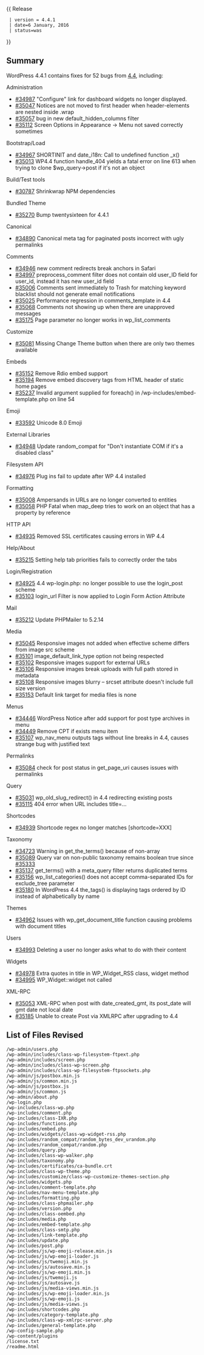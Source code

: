 {{Languages|
{{en|Version 4.4.1}}
{{ja|Version 4.4.1}}
}}
{{ Release
  | version = 4.4.1
  | date=6 January, 2016
  | status=was
}}

== Summary ==
WordPress 4.4.1 contains fixes for 52 bugs from [[Version_4.4|4.4]], including:

Administration
* [https://core.trac.wordpress.org/ticket/34987 #34987] "Configure" link for dashboard widgets no longer displayed.
* [https://core.trac.wordpress.org/ticket/35047 #35047] Notices are not moved to first header when header-elements are nested inside .wrap
* [https://core.trac.wordpress.org/ticket/35057 #35057] bug in new default_hidden_columns filter
* [https://core.trac.wordpress.org/ticket/35112 #35112] Screen Options in Appearance -> Menu not saved correctly sometimes
Bootstrap/Load
* [https://core.trac.wordpress.org/ticket/34967 #34967] SHORTINIT and date_i18n: Call to undefined function _x()
* [https://core.trac.wordpress.org/ticket/35013 #35013] WP4.4 function handle_404 yields a fatal error on line 613 when trying to clone $wp_query->post if it's not an object
Build/Test tools
* [https://core.trac.wordpress.org/ticket/30787 #30787] Shrinkwrap NPM dependencies
Bundled Theme
* [https://core.trac.wordpress.org/ticket/35270 #35270] Bump twentysixteen for 4.4.1
Canonical
* [https://core.trac.wordpress.org/ticket/34890 #34890] Canonical meta tag for paginated posts incorrect with ugly permalinks
Comments
* [https://core.trac.wordpress.org/ticket/34946 #34946] new comment redirects break anchors in Safari
* [https://core.trac.wordpress.org/ticket/34997 #34997] preprocess_comment filter does not contain old user_ID field for user_id, instead it has new user_id field
* [https://core.trac.wordpress.org/ticket/35006 #35006] Comments sent immediately to Trash for matching keyword blacklist should not generate email notifications
* [https://core.trac.wordpress.org/ticket/35025 #35025] Performance regression in comments_template in 4.4
* [https://core.trac.wordpress.org/ticket/35068 #35068] Comments not showing up when there are unapproved messages
* [https://core.trac.wordpress.org/ticket/35175 #35175] Page parameter no longer works in wp_list_comments
Customize
* [https://core.trac.wordpress.org/ticket/35081 #35081] Missing Change Theme button when there are only two themes available
Embeds
* [https://core.trac.wordpress.org/ticket/35152 #35152] Remove Rdio embed support
* [https://core.trac.wordpress.org/ticket/35194 #35194] Remove embed discovery tags from HTML header of static home pages
* [https://core.trac.wordpress.org/ticket/35237 #35237] Invalid argument supplied for foreach() in /wp-includes/embed-template.php on line 54
Emoji
* [https://core.trac.wordpress.org/ticket/33592 #33592] Unicode 8.0 Emoji
External Libraries
* [https://core.trac.wordpress.org/ticket/34948 #34948] Update random_compat for "Don't instantiate COM if it's a disabled class"
Filesystem API
* [https://core.trac.wordpress.org/ticket/34976 #34976] Plug ins fail to update after WP 4.4 installed
Formatting
* [https://core.trac.wordpress.org/ticket/35008 #35008] Ampersands in URLs are no longer converted to entities
* [https://core.trac.wordpress.org/ticket/35058 #35058] PHP Fatal when map_deep tries to work on an object that has a property by reference
HTTP API
* [https://core.trac.wordpress.org/ticket/34935 #34935] Removed SSL certificates causing errors in WP 4.4
Help/About
* [https://core.trac.wordpress.org/ticket/35215 #35215] Setting help tab priorities fails to correctly order the tabs
Login/Registration
* [https://core.trac.wordpress.org/ticket/34925 #34925] 4.4 wp-login.php: no longer possible to use the login_post scheme
* [https://core.trac.wordpress.org/ticket/35103 #35103] login_url Filter is now applied to Login Form Action Attribute
Mail
* [https://core.trac.wordpress.org/ticket/35212 #35212] Update PHPMailer to 5.2.14
Media
* [https://core.trac.wordpress.org/ticket/35045 #35045] Responsive images not added when effective scheme differs from image src scheme
* [https://core.trac.wordpress.org/ticket/35101 #35101] image_default_link_type option not being respected
* [https://core.trac.wordpress.org/ticket/35102 #35102] Responsive images support for external URLs
* [https://core.trac.wordpress.org/ticket/35106 #35106] Responsive images break uploads with full path stored in metadata
* [https://core.trac.wordpress.org/ticket/35108 #35108] Responsive images blurry – srcset attribute doesn't include full size version
* [https://core.trac.wordpress.org/ticket/35153 #35153] Default link target for media files is none
Menus
* [https://core.trac.wordpress.org/ticket/34446 #34446] WordPress Notice after add support for post type archives in menu
* [https://core.trac.wordpress.org/ticket/34449 #34449] Remove CPT if exists menu item
* [https://core.trac.wordpress.org/ticket/35107 #35107] wp_nav_menu outputs tags without line breaks in 4.4, causes strange bug with justified text
Permalinks
* [https://core.trac.wordpress.org/ticket/35084 #35084] check for post status in get_page_uri causes issues with permalinks
Query
* [https://core.trac.wordpress.org/ticket/35031 #35031] wp_old_slug_redirect() in 4.4 redirecting existing posts
* [https://core.trac.wordpress.org/ticket/35115 #35115] 404 error when URL includes title=...
Shortcodes
* [https://core.trac.wordpress.org/ticket/34939 #34939] Shortcode regex no longer matches [shortcode=XXX]
Taxonomy
* [https://core.trac.wordpress.org/ticket/34723 #34723] Warning in get_the_terms() because of non-array
* [https://core.trac.wordpress.org/ticket/35089 #35089] Query var on non-public taxonomy remains boolean true since [https://core.trac.wordpress.org/ticket/35333 #35333]
* [https://core.trac.wordpress.org/ticket/35137 #35137] get_terms() with a meta_query filter returns duplicated terms
* [https://core.trac.wordpress.org/ticket/35156 #35156] wp_list_categories() does not accept comma-separated IDs for exclude_tree parameter
* [https://core.trac.wordpress.org/ticket/35180 #35180] In WordPress 4.4 the_tags() is displaying tags ordered by ID instead of alphabetically by name
Themes
* [https://core.trac.wordpress.org/ticket/34962 #34962] Issues with wp_get_document_title function causing problems with document titles
Users
* [https://core.trac.wordpress.org/ticket/34993 #34993] Deleting a user no longer asks what to do with their content
Widgets
* [https://core.trac.wordpress.org/ticket/34978 #34978] Extra quotes in title in WP_Widget_RSS class, widget method
* [https://core.trac.wordpress.org/ticket/34995 #34995] WP_Widget::widget not called
XML-RPC
* [https://core.trac.wordpress.org/ticket/35053 #35053] XML-RPC when post with date_created_gmt, its post_date will gmt date not local date
* [https://core.trac.wordpress.org/ticket/35185 #35185] Unable to create Post via XMLRPC after upgrading to 4.4

== List of Files Revised ==
<pre>
/wp-admin/users.php
/wp-admin/includes/class-wp-filesystem-ftpext.php
/wp-admin/includes/screen.php
/wp-admin/includes/class-wp-screen.php
/wp-admin/includes/class-wp-filesystem-ftpsockets.php
/wp-admin/js/postbox.min.js
/wp-admin/js/common.min.js
/wp-admin/js/postbox.js
/wp-admin/js/common.js
/wp-admin/about.php
/wp-login.php
/wp-includes/class-wp.php
/wp-includes/comment.php
/wp-includes/class-IXR.php
/wp-includes/functions.php
/wp-includes/embed.php
/wp-includes/widgets/class-wp-widget-rss.php
/wp-includes/random_compat/random_bytes_dev_urandom.php
/wp-includes/random_compat/random.php
/wp-includes/query.php
/wp-includes/class-wp-walker.php
/wp-includes/taxonomy.php
/wp-includes/certificates/ca-bundle.crt
/wp-includes/class-wp-theme.php
/wp-includes/customize/class-wp-customize-themes-section.php
/wp-includes/widgets.php
/wp-includes/comment-template.php
/wp-includes/nav-menu-template.php
/wp-includes/formatting.php
/wp-includes/class-phpmailer.php
/wp-includes/version.php
/wp-includes/class-oembed.php
/wp-includes/media.php
/wp-includes/embed-template.php
/wp-includes/class-smtp.php
/wp-includes/link-template.php
/wp-includes/update.php
/wp-includes/post.php
/wp-includes/js/wp-emoji-release.min.js
/wp-includes/js/wp-emoji-loader.js
/wp-includes/js/twemoji.min.js
/wp-includes/js/autosave.min.js
/wp-includes/js/wp-emoji.min.js
/wp-includes/js/twemoji.js
/wp-includes/js/autosave.js
/wp-includes/js/media-views.min.js
/wp-includes/js/wp-emoji-loader.min.js
/wp-includes/js/wp-emoji.js
/wp-includes/js/media-views.js
/wp-includes/shortcodes.php
/wp-includes/category-template.php
/wp-includes/class-wp-xmlrpc-server.php
/wp-includes/general-template.php
/wp-config-sample.php
/wp-content/plugins
/license.txt
/readme.html
</pre>